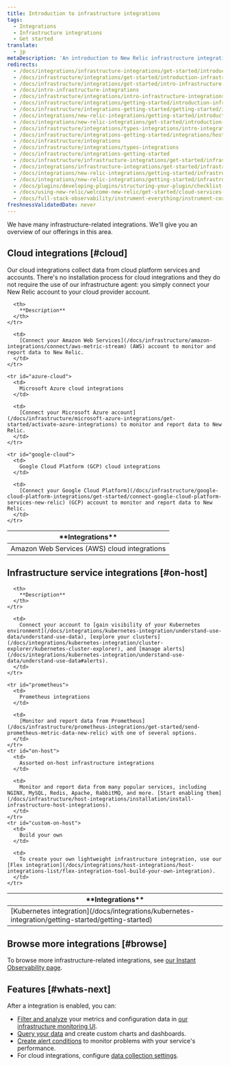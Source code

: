 ```yaml
---
title: Introduction to infrastructure integrations
tags:
  - Integrations
  - Infrastructure integrations
  - Get started
translate:
  - jp
metaDescription: 'An introduction to New Relic infrastructure integrations: how they work, what data they collect, and what integrations are available.'
redirects:
  - /docs/integrations/infrastructure-integrations/get-started/introduction-infrastructure-integrations
  - /docs/infrastructure/integrations/get-started/introduction-infrastructure-integrations
  - /docs/infrastructure/integrations/get-started/intro-infrastructure-integrations
  - /docs/intro-infrastructure-integrations
  - /docs/infrastructure/integrations/intro-infrastructure-integrations
  - /docs/infrastructure/integrations/getting-started/introduction-infrastructure-integrations
  - /docs/infrastructure/integrations-getting-started/getting-started/introduction-infrastructure-integrations
  - /docs/integrations/new-relic-integrations/getting-started/introduction-infrastructure-integrations
  - /docs/integrations/new-relic-integrations/get-started/introduction-infrastructure-integrations
  - /docs/infrastructure/integrations/types-integrations/intro-integrations
  - /docs/infrastructure/integrations-getting-started/integrations/host-integrations
  - /docs/infrastructure/integrations
  - /docs/infrastructure/integrations/types-integrations
  - /docs/infrastructure/integrations-getting-started
  - /docs/infrastructure/infrastructure-integrations/get-started/infrastructure-integration-dashboards-charts
  - /docs/integrations/infrastructure-integrations/get-started/infrastructure-integration-dashboards-charts
  - /docs/integrations/new-relic-integrations/getting-started/infrastructure-integration-dashboards
  - /docs/integrations/new-relic-integrations/getting-started/infrastructure-integration-dashboards-charts
  - /docs/plugins/developing-plugins/structuring-your-plugin/checklist-developing-plugins
  - /docs/using-new-relic/welcome-new-relic/get-started/cloud-services-integrations
  - /docs/full-stack-observability/instrument-everything/instrument-core-services-applications/cloud-services-integrations
freshnessValidatedDate: never
---
```


We have many infrastructure-related integrations. We'll give you an overview of our offerings in this area. 

## Cloud integrations [#cloud]

Our cloud integrations collect data from cloud platform services and accounts. There's no installation process for cloud integrations and they do not require the use of our infrastructure agent: you simply connect your New Relic account to your cloud provider account.

<table id="overview">
  <thead>
    <tr>
      <th style={{ width: "250px" }}>
        **Integrations**
      </th>

      <th>
        **Description**
      </th>
    </tr>
  </thead>

  <tbody>
    <tr id="aws-cloud">
      <td>
        Amazon Web Services (AWS) cloud integrations
      </td>

      <td>
        [Connect your Amazon Web Services](/docs/infrastructure/amazon-integrations/connect/aws-metric-stream) (AWS) account to monitor and report data to New Relic. 
      </td>
    </tr>

    <tr id="azure-cloud">
      <td>
        Microsoft Azure cloud integrations
      </td>

      <td>
        [Connect your Microsoft Azure account](/docs/infrastructure/microsoft-azure-integrations/get-started/activate-azure-integrations) to monitor and report data to New Relic.
      </td>
    </tr>

    <tr id="google-cloud">
      <td>
        Google Cloud Platform (GCP) cloud integrations
      </td>

      <td>
        [Connect your Google Cloud Platform](/docs/infrastructure/google-cloud-platform-integrations/get-started/connect-google-cloud-platform-services-new-relic) (GCP) account to monitor and report data to New Relic.
      </td>
    </tr>
  </tbody>
</table>

## Infrastructure service integrations [#on-host]

<table>
  <thead>
    <tr>
      <th style={{ width: "250px" }}>
        **Integrations**
      </th>

      <th>
        **Description**
      </th>
    </tr>
  </thead>

  <tbody>
    <tr>
      <td>
        [Kubernetes integration](/docs/integrations/kubernetes-integration/getting-started/getting-started)
      </td>

      <td>
        Connect your account to [gain visibility of your Kubernetes environment](/docs/integrations/kubernetes-integration/understand-use-data/understand-use-data), [explore your clusters](/docs/integrations/kubernetes-integration/cluster-explorer/kubernetes-cluster-explorer), and [manage alerts](/docs/integrations/kubernetes-integration/understand-use-data/understand-use-data#alerts).
      </td>
    </tr>

    <tr id="prometheus">
      <td>
        Prometheus integrations
      </td>

      <td>
        [Monitor and report data from Prometheus](/docs/infrastructure/prometheus-integrations/get-started/send-prometheus-metric-data-new-relic) with one of several options. 
      </td>
    </tr>
    <tr id="on-host">
      <td>
        Assorted on-host infrastructure integrations
      </td>

      <td>
        Monitor and report data from many popular services, including NGINX, MySQL, Redis, Apache, RabbitMQ, and more. [Start enabling them](/docs/infrastructure/host-integrations/installation/install-infrastructure-host-integrations).
      </td>
    </tr>
    <tr id="custom-on-host">
      <td>
        Build your own
      </td>

      <td>
        To create your own lightweight infrastructure integration, use our [Flex integration](/docs/integrations/host-integrations/host-integrations-list/flex-integration-tool-build-your-own-integration).
      </td>
    </tr>
  </tbody>
</table>

## Browse more integrations [#browse]

To browse more infrastructure-related integrations, see [our Instant Observability page](https://newrelic.com/instant-observability?category=infrastructure-and-os).

## Features [#whats-next]

After a integration is enabled, you can:

* [Filter and analyze](/docs/infrastructure/integrations/find-use-infrastructure-integration-data) your metrics and configuration data in [our infrastructure monitoring UI](/docs/infrastructure/new-relic-infrastructure/getting-started/introduction-new-relic-infrastructure).
* [Query your data](/docs/using-new-relic/data/understand-data/query-new-relic-data) and create custom charts and dashboards.
* [Create alert conditions](/docs/alerts/new-relic-alerts/getting-started/alerts-glossary#alert-condition) to monitor problems with your service's performance.
* For cloud integrations, configure [data collection settings](/docs/integrations/new-relic-integrations/getting-started/configure-polling-frequency-data-collection-cloud-integrations).

